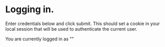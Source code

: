 
<Meta title="Auth" />

# Logging in.

Enter credentials below and click submit.
This should set a cookie in your local session
that will be used to authenticate the current
user.

<Login />


You are currently logged in as "<Me />"
